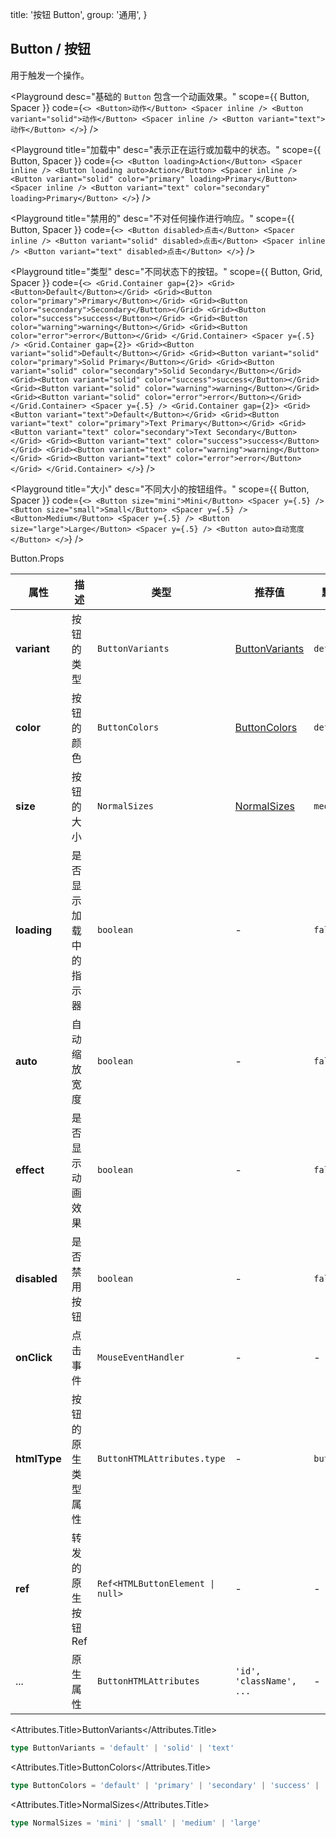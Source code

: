 
  title: '按钮 Button',
  group: '通用',
}

## Button / 按钮

用于触发一个操作。

<Playground
  desc="基础的 `Button` 包含一个动画效果。"
  scope={{ Button, Spacer }}
  code={`
  <>
    <Button>动作</Button>
    <Spacer inline />
    <Button variant="solid">动作</Button>
    <Spacer inline />
    <Button variant="text">动作</Button>
  </>
`}
/>

<Playground
  title="加载中"
  desc="表示正在运行或加载中的状态。"
  scope={{ Button, Spacer }}
  code={`
<>
  <Button loading>Action</Button>
  <Spacer inline />
  <Button loading auto>Action</Button>
  <Spacer inline />
  <Button variant="solid" color="primary" loading>Primary</Button>
  <Spacer inline />
  <Button variant="text" color="secondary" loading>Primary</Button>
</>
`}
/>

<Playground
  title="禁用的"
  desc="不对任何操作进行响应。"
  scope={{ Button, Spacer }}
  code={`
    <>
      <Button disabled>点击</Button>
      <Spacer inline />
      <Button variant="solid" disabled>点击</Button>
      <Spacer inline />
      <Button variant="text" disabled>点击</Button>
    </>
  `}
/>

<Playground
  title="类型"
  desc="不同状态下的按钮。"
  scope={{ Button, Grid, Spacer }}
  code={`
  <>
    <Grid.Container gap={2}>
      <Grid><Button>Default</Button></Grid>
      <Grid><Button color="primary">Primary</Button></Grid>
      <Grid><Button color="secondary">Secondary</Button></Grid>
      <Grid><Button color="success">success</Button></Grid>
      <Grid><Button color="warning">warning</Button></Grid>
      <Grid><Button color="error">error</Button></Grid>
    </Grid.Container>
    <Spacer y={.5} />
    <Grid.Container gap={2}>
      <Grid><Button variant="solid">Default</Button></Grid>
      <Grid><Button variant="solid" color="primary">Solid Primary</Button></Grid>
      <Grid><Button variant="solid" color="secondary">Solid Secondary</Button></Grid>
      <Grid><Button variant="solid" color="success">success</Button></Grid>
      <Grid><Button variant="solid" color="warning">warning</Button></Grid>
      <Grid><Button variant="solid" color="error">error</Button></Grid>
    </Grid.Container>
    <Spacer y={.5} />
    <Grid.Container gap={2}>
      <Grid><Button variant="text">Default</Button></Grid>
      <Grid><Button variant="text" color="primary">Text Primary</Button></Grid>
      <Grid><Button variant="text" color="secondary">Text Secondary</Button></Grid>
      <Grid><Button variant="text" color="success">success</Button></Grid>
      <Grid><Button variant="text" color="warning">warning</Button></Grid>
      <Grid><Button variant="text" color="error">error</Button></Grid>
    </Grid.Container>
  </>
`}
/>

<Playground
  title="大小"
  desc="不同大小的按钮组件。"
  scope={{ Button, Spacer }}
  code={`
<>
  <Button size="mini">Mini</Button> <Spacer y={.5} />
  <Button size="small">Small</Button> <Spacer y={.5} />
  <Button>Medium</Button> <Spacer y={.5} />
  <Button size="large">Large</Button> <Spacer y={.5} />
  <Button auto>自动宽度</Button>
</>
`}
/>

<Attributes edit="/pages/zh-cn/components/button.mdx">
<Attributes.Title>Button.Props</Attributes.Title>

| 属性         | 描述                   | 类型                                            | 推荐值                            | 默认      |
| ------------ | ---------------------- | ----------------------------------------------- | --------------------------------- | --------- |
| **variant**  | 按钮的类型             | `ButtonVariants`                                | [ButtonVariants](#buttonVariants) | `default` |
| **color**    | 按钮的颜色             | `ButtonColors`                                  | [ButtonColors](#buttontypes)      | `default` |
| **size**     | 按钮的大小             | `NormalSizes`                                   | [NormalSizes](#normalsizes)       | `medium`  |
| **loading**  | 是否显示加载中的指示器 | `boolean`                                       | -                                 | `false`   |
| **auto**     | 自动缩放宽度           | `boolean`                                       | -                                 | `false`   |
| **effect**   | 是否显示动画效果       | `boolean`                                       | -                                 | `false`   |
| **disabled** | 是否禁用按钮           | `boolean`                                       | -                                 | `false`   |
| **onClick**  | 点击事件               | `MouseEventHandler`                             | -                                 | -         |
| **htmlType** | 按钮的原生类型属性     | `ButtonHTMLAttributes.type`                     | -                                 | `button`  |
| **ref**      | 转发的原生按钮 Ref     | <Code>Ref<HTMLButtonElement &#124; null></Code> | -                                 | -         |
| ...          | 原生属性               | `ButtonHTMLAttributes`                          | `'id', 'className', ...`          | -         |

<Attributes.Title>ButtonVariants</Attributes.Title>

```ts
type ButtonVariants = 'default' | 'solid' | 'text'
```

<Attributes.Title>ButtonColors</Attributes.Title>

```ts
type ButtonColors = 'default' | 'primary' | 'secondary' | 'success' | 'warning' | 'error'
```

<Attributes.Title>NormalSizes</Attributes.Title>

```ts
type NormalSizes = 'mini' | 'small' | 'medium' | 'large'
```

</Attributes>

